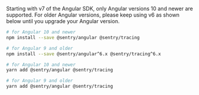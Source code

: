 <Alert level="info" title="Angular Version Compatibility" >

  Starting with v7 of the Angular SDK, only Angular versions 10 and newer are supported. For older Angular versions, please keep using v6 as shown below until you upgrade your Angular version.

</Alert>

```bash {tabTitle:npm}
# for Angular 10 and newer
npm install --save @sentry/angular @sentry/tracing

# for Angular 9 and older
npm install --save @sentry/angular^6.x @sentry/tracing^6.x
```

```bash {tabTitle:Yarn}
# for Angular 10 and newer
yarn add @sentry/angular @sentry/tracing

# for Angular 9 and older
yarn add @sentry/angular @sentry/tracing
```
